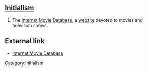 ==[[Initialism]]==
# The [[Internet]] [[Movie]] [[Database]], a [[website]] devoted to movies and television shows.

==External link==
{{Wikipediapar|Internet Movie Database}}
* [http://www.imdb.com/ Internet Movie Database]

[[Category:Initialism]]